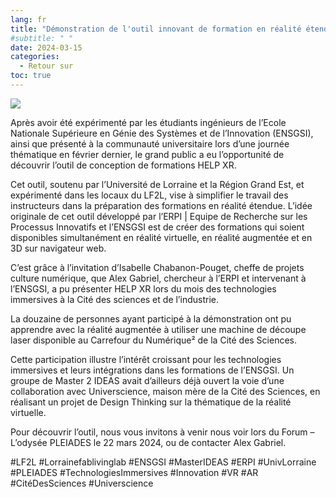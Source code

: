 ```yaml
---
lang: fr
title: "Démonstration de l'outil innovant de formation en réalité étendue à la cité des sciences à Paris"
#subtitle: " "
date: 2024-03-15
categories:
  - Retour sur
toc: true
---
```


![](Alex.jpg){.preview-image}


Après avoir été expérimenté par les étudiants ingénieurs de l’Ecole Nationale Supérieure en Génie des Systèmes et de l'Innovation (ENSGSI), ainsi que présenté à la communauté universitaire lors d’une journée thématique en février dernier, le grand public a eu l'opportunité de découvrir l’outil de conception de formations HELP XR.  

 

Cet outil, soutenu par l'Université de Lorraine et la Région Grand Est, et expérimenté dans les locaux du LF2L, vise à simplifier le travail des instructeurs dans la préparation des formations en réalité étendue. L’idée originale de cet outil développé par l’ERPI | Equipe de Recherche sur les Processus Innovatifs et l’ENSGSI est de créer des formations qui soient disponibles simultanément en réalité virtuelle, en réalité augmentée et en 3D sur navigateur web. 

 

C'est grâce à l'invitation d’Isabelle Chabanon-Pouget, cheffe de projets culture numérique, que Alex Gabriel, chercheur à l’ERPI et intervenant à l’ENSGSI, a pu présenter HELP XR lors du mois des technologies immersives à la Cité des sciences et de l'industrie. 

 

La douzaine de personnes ayant participé à la démonstration ont pu apprendre avec la réalité augmentée à utiliser une machine de découpe laser disponible au Carrefour du Numérique² de la Cité des Sciences. 

 

Cette participation illustre l’intérêt croissant pour les technologies immersives et leurs intégrations dans les formations de l’ENSGSI. Un groupe de Master 2 IDEAS avait d’ailleurs déjà ouvert la voie d’une collaboration avec Universcience, maison mère de la Cité des Sciences, en réalisant un projet de Design Thinking sur la thématique de la réalité virtuelle. 

Pour découvrir l’outil, nous vous invitons à venir nous voir lors du Forum – L’odysée PLEIADES le 22 mars 2024, ou de contacter Alex Gabriel. 

 

#LF2L #Lorrainefablivinglab #ENSGSI #MasterIDEAS #ERPI #UnivLorraine #PLEIADES #TechnologiesImmersives #Innovation #VR #AR #CitéDesSciences #Universcience 
